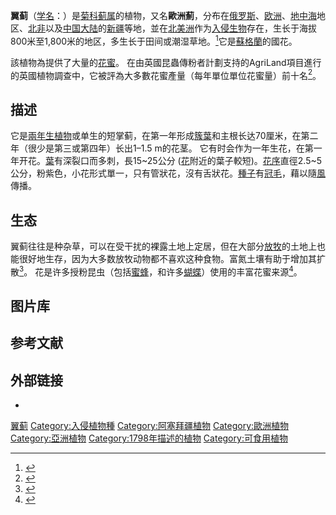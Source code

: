 {{Speciesbox
| name = 翼蓟
| status = 
| status_system = 
| image = Mooie bloeiwijze van een Speerdistel (Cirsium vulgare) 03.jpg
| image_caption = 植物的花, 荷蘭[[约勒|约勒]]市
| image2 = 20160729Cirsium vulgare5.jpg
| image2_alt = 成熟的種子頭的照片
| image2_caption = 種子頭
| genus = Cirsium
| species = vulgare
| authority = (Savi) Ten.
| synonyms = ''Cirsium lanceolatum''
}}

'''翼蓟'''（[[学名|学名]]：{{lang|la|''Cirsium vulgare''}}）是[[菊科|菊科]][[蓟属|蓟属]]的植物，又名'''歐洲薊'''，分布在[[俄罗斯|俄罗斯]]、[[欧洲|欧洲]]、[[地中海|地中海]]地区、[[北非|北非]]以及[[中国大陆|中国大陆]]的[[新疆|新疆]]等地，並在[[北美洲|北美洲]]作为[[入侵生物|入侵生物]]存在，生长于海拔800米至1,800米的地区，多生长于田间或潮湿草地。<ref>{{cite web| url =http://www.bioinfo.cn/db05/KmzwSpecies.php?action=view&id=4209| title =翼蓟| work =《中国高等植物数据库全库》| publisher =中国科学院微生物研究所| author =昆明植物研究所| accessdate =2009-02-25| deadurl =yes| archiveurl =https://web.archive.org/web/20160305063114/http://www.bioinfo.cn/db05/KmzwSpecies.php?action=view&id=4209| archivedate =2016-03-05}}</ref>它是[[蘇格蘭|蘇格蘭]]的國花。

該植物為{{le|傳粉者|Pollinator}}提供了大量的[[花蜜|花蜜]]。 在由英國昆蟲傳粉者計劃支持的AgriLand項目進行的英國植物調查中，它被評為大多數花蜜產量（每年單位單位花蜜量）前十名<ref name=Pollinators>{{cite web|title=Which flowers are the best source of nectar? |publisher=Conservation Grade |url=http://www.conservationgrade.org/2014/10/which_flowers_best_source_nectar/ |accessdate=2017-10-18|date=2014-10-15}}</ref>。

== 描述 ==
它是[[二年生植物|兩年生植物]]或单生的短掌蓟，在第一年形成[[簇葉|簇葉]]和主根长达70厘米，在第二年（很少是第三或第四年）长出1–1.5 m的花茎。 它有时会作为一年生花，在第一年开花。[[葉|葉]]有深裂口而多刺，長15~25公分 ([[花|花]]附近的葉子較短)。[[花序|花序]]直徑2.5~5公分，粉紫色，小花形式單一，只有管狀花，沒有舌狀花。[[種子|種子]]有[[冠毛|冠毛]]，藉以隨[[風|風]]傳播。

== 生态 ==
翼蓟往往是种杂草，可以在受干扰的裸露土地上定居，但在大部分[[放牧|放牧]]的土地上也能很好地生存，因为大多数放牧动物都不喜欢这种食物。富氮土壤有助于增加其扩散<ref>{{cite web|url=http://www.cwma.org/BullThistle.html|title=Bull thistle|publisher=Colorado Weed Management Association|accessdate=2015-09-27|archive-url=https://web.archive.org/web/20150929010217/http://www.cwma.org/BullThistle.html|archive-date=2015-09-29|url-status=dead}}</ref>。 花是许多授粉昆虫（包括[[蜜蜂|蜜蜂]]，{{le|梳毛蜂|Anthidium manicatum}}和许多[[蝴蝶|蝴蝶]]）使用的丰富花蜜来源<ref>{{cite web|title=Cirsium vulgare (Savi) Ten.|url=http://florabase.calm.wa.gov.au/browse/profile/7937|work=Department of Environment and Conservation|publisher=Government of Western Australia|accessdate=2011-07-07|archive-url=https://web.archive.org/web/20110322180027/http://florabase.calm.wa.gov.au/browse/profile/7937|archive-date=2011-03-22|url-status=dead}}</ref>。

== 图片库 ==
{{gallery
|Image:Speerdistel vrucht.jpg|種子
}}

== 参考文献 ==
{{reflist|2}}

== 外部链接 ==
* {{Commons category inline|Cirsium vulgare|''Cirsium vulgare''}}

{{Taxonbar|from=Q21177}}

[[Category:蓟属|翼蓟]]
[[Category:入侵植物種|Category:入侵植物種]]
[[Category:阿塞拜疆植物|Category:阿塞拜疆植物]]
[[Category:歐洲植物|Category:歐洲植物]]
[[Category:亞洲植物|Category:亞洲植物]]
[[Category:1798年描述的植物|Category:1798年描述的植物]]
[[Category:可食用植物|Category:可食用植物]]